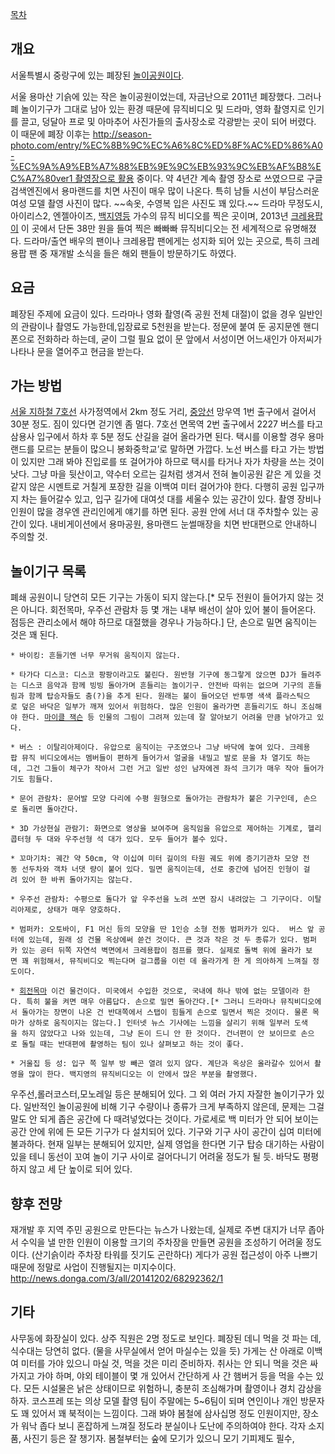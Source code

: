 [[목차]]
== 개요 ==
서울특별시 중랑구에 있는 폐장된 [[놀이공원]]이다.

서울 용마산 기슭에 있는 작은 놀이공원이었는데, 자금난으로 2011년 폐장했다. 그러나 폐 놀이기구가 그대로 남아 있는 환경 때문에 뮤직비디오 및 드라마, 영화 촬영지로 인기를 끌고, 덩달아 프로 및 아마추어 사진가들의 출사장소로 각광받는 곳이 되어 버렸다. 이 때문에 폐장 이후는 [[http://season-photo.com/entry/%EC%8B%9C%EC%A6%8C%ED%8F%AC%ED%86%A0-%EC%9A%A9%EB%A7%88%EB%9E%9C%EB%93%9C%EB%AF%B8%EC%A7%80ver1 촬영장으로 활용]] 중이다. 약 4년간 계속 촬영 장소로 쓰였으므로 구글 검색엔진에서 용마랜드를 치면 사진이 매우 많이 나온다. 특히 남들 시선이 부담스러운 여성 모델 촬영 사진이 많다. ~~속옷, 수영복 입은 사진도 꽤 있다.~~ 
드라마 무정도시, 아이리스2, 엔젤아이즈, [[백지영]]등 가수의 뮤직 비디오를 찍은 곳이며, 2013년 [[크레용팝]]이 이 곳에서 단돈 38만 원을 들여 찍은 빠빠빠 뮤직비디오는 전 세계적으로 유명해졌다. 드라마/출연 배우의 팬이나 크레용팝 팬에게는 성지화 되어 있는 곳으로, 특히 크레용팝 팬 중 재개발 소식을 들은 해외 팬들이 방문하기도 하였다.

== 요금 ==
폐장된 주제에 요금이 있다. 드라마나 영화 촬영(즉 공원 전체 대절)이 없을 경우 일반인의 관람이나 촬영도 가능한데,입장료로 5천원을 받는다. 정문에 붙여 둔 공지문엔 핸디폰으로 전화하라 하는데, 굳이 그럴 필요 없이 문 앞에서 서성이면 어느새인가 아저씨가 나타나 문을 열어주고 현금을 받는다. 

== 가는 방법 ==
[[서울 지하철 7호선]] 사가정역에서 2km 정도 거리, [[중앙선]] 망우역 1번 출구에서 걸어서 30분 정도. 짐이 있다면 걷기엔 좀 멀다. 7호선 면목역 2번 출구에서 2227 버스를 타고 삼용사 입구에서 하차 후 5분 정도 산길을 걸어 올라가면 된다. 택시를 이용할 경우 용마랜드를 모르는 분들이 많으니 봉화중학교’로 말하면 가깝다. 노선 버스를 타고 가는 방법이 있지만 그래 봐야 진입로를 또 걸어가야 하므로 택시를 타거나 자가 차량을 쓰는 것이 낫다. 그냥 마을 뒷산이고, 약수터 오르는 길처럼 생겨서 전혀 놀이공원 같은 게 있을 것 같지 않은 시멘트로 거칠게 포장한 길을 이백여 미터 걸어가야 한다. 다행히 공원 입구까지 차는 들어갈수 있고, 입구 길가에 대여섯 대를 세울수 있는 공간이 있다. 촬영 장비나 인원이 많을 경우엔 관리인에게 얘기를 하면 된다. 공원 안에 서너 대 주차할수 있는 공간이 있다. 내비게이션에서 용마공원, 용마랜드 눈썰매장을 치면 반대편으로 안내하니 주의할 것.

== 놀이기구 목록 ==
폐쇄 공원이니 당연히 모든 기구는 가동이 되지 않는다.[* 모두 전원이 들어가지 않는 것은 아니다. 회전목마, 우주선 관람차 등 몇 개는 내부 배선이 살아 있어 불이 들어온다. 점등은 관리소에서 해야 하므로 대절했을 경우나 가능하다.] 단, 손으로 밀면 움직이는 것은 꽤 된다.

 * 바이킹: 흔들기엔 너무 무거워 움직이지 않는다. 

 * 타가다 디스코: 디스코 팡팡이라고도 불린다. 원반형 기구에 동그랗게 앉으면 DJ가 들려주는 디스코 음악과 함께 빙빙 돌아가며 흔들리는 놀이기구. 안전바 따위는 없으며 기구의 흔들림과 함께 탑승자들도 춤(?)을 추게 된다. 원래는 불이 들어오던 반투명 색색 플라스틱으로 덮은 바닥은 일부가 깨져 있어서 위험하다. 많은 인원이 올라가면 흔들리기도 하니 조심해야 한다. [[마이클 잭슨]] 등 인물의 그림이 그려져 있는데 잘 알아보기 어려울 만큼 낡아가고 있다.

 * 버스 : 이탈리아제이다. 유압으로 움직이는 구조였으나 그냥 바닥에 놓여 있다. 크레용팝 뮤직 비디오에서는 멤버들이 편하게 들어가서 얼굴을 내밀고 발로 문을 차 열기도 하는데, 그건 그들이 체구가 작아서 그런 거고 일반 성인 남자에겐 좌석 크기가 매우 작아 들어가기도 힘들다. 

 * 문어 관람차: 문어발 모양 다리에 수평 원형으로 돌아가는 관람차가 붙은 기구인데, 손으로 돌리면 돌아간다.

 * 3D 가상현실 관람기: 화면으로 영상을 보여주며 움직임을 유압으로 제어하는 기계로, 헬리콥터형 두 대와 우주선형 석 대가 있다. 모두 들어가 볼수 있다. 

 * 꼬마기차: 궤간 약 50cm, 약 이십여 미터 길이의 타원 궤도 위에 증기기관차 모양 전동 선두차와 객차 너댓 량이 붙어 있다. 밀면 움직이는데, 선로 중간에 넘어진 인형이 걸려 있어 한 바퀴 돌아가지는 않는다.

 * 우주선 관람차: 수평으로 돌다가 앞 우주선을 노려 쏘면 잠시 내려앉는 그 기구이다. 이탈리아제로, 상태가 매우 양호하다. 

 * 범퍼카: 오토바이, F1 머신 등의 모양을 딴 1인승 소형 전동 범퍼카가 있다.  버스 앞 공터에 있는데, 원래 성 건물 옥상에써 쓷건 것이다. 큰 것과 작은 것 두 종류가 있다. 범퍼카 있는 공터 뒤쪽 자연석 벽면에서 크레용팝이 점프를 했다. 실제로 돌벽 위에 올라가 보면 꽤 위험해서, 뮤직비디오 찍는다며 걸그룹을 이런 데 올라가게 한 게 의아하게 느껴질 정도이다.   
  
 * [[회전목마]] 이건 물건이다. 미국에서 수입한 것으로, 국내에 하나 밖에 없는 모델이라 한다. 특히 불을 켜면 매우 아름답다. 손으로 밀면 돌아간다.[* 그러니 드라마나 뮤직비디오에서 돌아가는 장면이 나온 건 반대쪽에서 스탭이 힘들게 손으로 밀면서 찍은 것이다. 물론 목마가 상하로 움직이지는 않는다.] 인터넷 뉴스 기사에는 느낌을 살리기 위해 일부러 도색을 하지 않았다고 나와 있는데, 그냥 돈이 드니 안 한 것이다. 건너편이 안 보이므로 손으로 돌릴 때는 반대편에 촬영하는 팀이 있나 살펴보고 하는 것이 좋다. 

 * 거울집 등 성: 입구 쪽 일부 방 빼곤 열려 있지 않다. 계단과 옥상은 올라갈수 있어서 촬영을 많이 한다. 백지영의 뮤직비디오는 이 안에서 많은 부분을 촬영했다. 

우주선,롤러코스터,모노레일 등은 분해되어 있다. 그 외 여러 가지 자잘한 놀이기구가 있다. 일반적인 놀이공원에 비해 기구 수량이나 종류가 크게 부족하지 않은데, 문제는 그걸 말도 안 되게 좁은 공간에 다 때려넣었다는 것이다. 가로세로 백 미터가 안 되어 보이는 공간 안에 위에 든 모든 기구가 다 설치되어 있다. 기구와 기구 사이 공간이 십여 미터에 불과하다. 현재 일부는 분해되어 있지만, 실제 영업을 한다면 기구 탑승 대기하는 사람이 있을 테니 동선이 꼬여 놀이 기구 사이로 걸어다니기 어려울 정도가 될 듯. 바닥도 평평하지 않고 세 단 높이로 되어 있다. 


== 향후 전망 ==
재개발 후 지역 주민 공원으로 만든다는 뉴스가 나왔는데, 실제로 주변 대지가 너무 좁아서 수익을 낼 만한 인원이 이용할 크기의 주차장을 만들면 공원을 조성하기 어려울 정도이다. (산기슭이라 주차장 타워를 짓기도 곤란하다) 게다가 공원 접근성이 아주 나쁘기 때문에 정말로 사업이 진행될지는 미지수이다.
http://news.donga.com/3/all/20141202/68292362/1

== 기타 ==
사무동에 화장실이 있다. 상주 직원은 2명 정도로 보인다. 폐장된 데니 먹을 것 파는 데, 식수대는 당연히 없다. (물을 사무실에서 얻어 마실수는 있을 듯) 가게는 산 아래로 이백여 미터를 가야 있으니 마실 것, 먹을 것은 미리 준비하자. 취사는 안 되니 먹을 것은 싸 가지고 가야 하며, 야외 테이블이 몇 개 있어서 간단하게 사 간 햄버거 등을 먹을 수는 있다. 모든 시설물은 낡은 상태이므로 위험하니, 충분히 조심해가며 촬영이나 경치 감상을 하자. 
코스프레 또는 의상 모델 촬영 팀이 주말에는 5~6팀이 되며 연인이나 개인 방문자도 꽤 있어서 꽤 북적이는 느낌이다. 그래 봐야  봄철에 삼사십명 정도 인원이지만, 장소가 워낙 좁다 보니 혼잡하게 느껴질 정도라 분실이나 도난에 주의하여야 한다. 각자 소지품, 사진기 등은 잘 챙기자. 봄철부터는 숲에 모기가 있으니 모기 기피제도 필수, 

